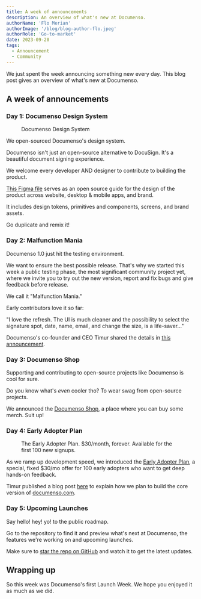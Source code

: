 ```yaml
---
title: A week of announcements
description: An overview of what's new at Documenso.
authorName: 'Flo Merian'
authorImage: '/blog/blog-author-flo.jpeg'
authorRole: 'Go-to-market'
date: 2023-09-20
tags:
  - Announcement
  - Community
---
```


We just spent the week announcing something new every day. This blog post gives an overview of what's new at Documenso.

## A week of announcements

### Day 1: Documenso Design System

<figure>
  <MdxNextImage
    src="/blog/blog-fig-launch-week-documenso-design-system.webp"
    width="2000"
    height="1126"
    alt="Documenso Design System"
  />

  <figcaption className="text-center">Documenso Design System</figcaption>
</figure>

We open-sourced Documenso's design system.

Documenso isn't just an open-source alternative to DocuSign. It's a beautiful document signing experience.

We welcome every developer AND designer to contribute to building the product.

[This Figma file]() serves as an open source guide for the design of the product across website, desktop & mobile apps, and brand.

It includes design tokens, primitives and components, screens, and brand assets.

Go duplicate and remix it!

### Day 2: Malfunction Mania

Documenso 1.0 just hit the testing environment.

We want to ensure the best possible release. That's why we started this week a public testing phase, the most significant community project yet, where we invite you to try out the new version, report and fix bugs and give feedback before release. 

We call it "Malfunction Mania."

Early contributors love it so far:

"I love the refresh. The UI is much cleaner and the possibility to select the signature spot, date, name, email, and change the size, is a life-saver..."

Documenso's co-founder and CEO Timur shared the details in [this announcement]().

### Day 3: Documenso Shop

Supporting and contributing to open-source projects like Documenso is cool for sure.

Do you know what's *even* cooler tho? To wear swag from open-source projects.

We announced the [Documenso Shop](https://documen.so/shop), a place where you can buy some merch. Suit up!

### Day 4: Early Adopter Plan

<figure>
  <MdxNextImage
    src="/blog/blog-fig-launch-week-early-adopter-plan.webp"
    width="2000"
    height="1126"
    alt="Early Adopter Plan"
  />

  <figcaption className="text-center">The Early Adopter Plan. $30/month, forever. Available for the first 100 new signups.</figcaption>
</figure>

As we ramp up development speed, we introduced the [Early Adopter Plan](https://documen.so/pricing), a special, fixed $30/mo offer for 100 early adopters who want to get deep hands-on feedback.

Timur published a blog post [here]() to explain how we plan to build the core version of [documenso.com](http://documenso.com/).

### Day 5: Upcoming Launches

<figure>
  <MdxNextImage
    src="/blog/blog-fig-launch-week-upcoming-launches.webp"
    width="2000"
    height="1126"
    alt="Documenso Upcoming Launches"
  />

</figure>

Say hello! hey! yo! to the public roadmap.

Go to the repository to find it and preview what's next at Documenso, the features we're working on and upcoming launches.

Make sure to [star the repo on GitHub](https://documen.so/github) and watch it to get the latest updates.

## Wrapping up

So this week was Documenso's first Launch Week. We hope you enjoyed it as much as we did.
